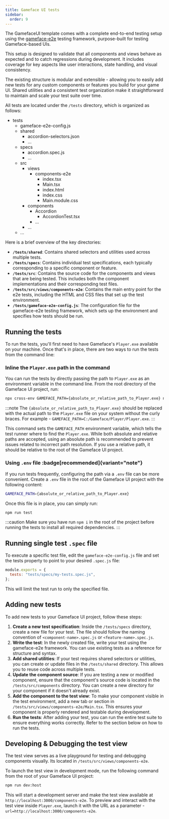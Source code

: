 ---
title: Gameface UI tests
sidebar:
  order: 9
---


The GamefaceUI template comes with a complete end-to-end testing setup using the [gameface-e2e](http://frontend-tools.coherent-labs.com/e2e/getting-started) testing framework, purpose-built for testing Gameface-based UIs.

This setup is designed to validate that all components and views behave as expected and to catch regressions during development. It includes coverage for key aspects like user interactions, state handling, and visual consistency.

The existing structure is modular and extensible - allowing you to easily add new tests for any custom components or features you build for your game UI. Shared utilities and a consistent test organization make it straightforward to maintain and scale your test suite over time.

All tests are located under the `/tests` directory, which is organized as follows:

<FileTree>

- tests
  - gameface-e2e-config.js
  - shared
    - accordion-selectors.json
    - ...
  - specs
    - accordion.spec.js
    - ...
  - src
    - views
      - components-e2e
        - index.tsx
        - Main.tsx
        - index.html
        - index.css
        - Main.module.css
    - components
      - Accordion
        - AccordionTest.tsx
      - ...
    - ...
  - ...

</FileTree>

Here is a brief overview of the key directories:

- **`/tests/shared`**: Contains shared selectors and utilities used across multiple tests.
- **`/tests/specs`**: Contains individual test specifications, each typically corresponding to a specific component or feature.
- **`/tests/src`**: Contains the source code for the components and views that are being tested. This includes both the component implementations and their corresponding test files.
- **`/tests/src/views/components-e2e`**: Contains the main entry point for the e2e tests, including the HTML and CSS files that set up the test environment.
- **`/tests/gameface-e2e-config.js`**: The configuration file for the gameface-e2e testing framework, which sets up the environment and specifies how tests should be run.

## Running the tests

To run the tests, you'll first need to have Gameface's `Player.exe` available on your machine. Once that's in place, there are two ways to run the tests from the command line:

### Inline the `Player.exe` path in the command

You can run the tests by directly passing the path to `Player.exe` as an environment variable in the command line. From the root directory of the Gameface UI project, run:

```bash
npx cross-env GAMEFACE_PATH={absolute_or_relative_path_to_Player.exe} npm run test
```

:::note
The `{absolute_or_relative_path_to_Player.exe}` should be replaced with the actual path to the `Player.exe` file on your system without the curly braces. For example - `GAMEFACE_PATH=C:/Gameface/Player/Player.exe`.
:::

This command sets the `GAMEFACE_PATH` environment variable, which tells the test runner where to find the `Player.exe`. While both absolute and relative paths are accepted, using an absolute path is recommended to prevent issues related to incorrect path resolution. If you use a relative path, it should be relative to the root of the Gameface UI project.

### Using `.env` file :badge[recommended]{variant="note"}

If you run tests frequently, configuring the path via a `.env` file can be more convenient. Create a `.env` file in the root of the Gameface UI project with the following content:

```bash title=".env"
GAMEFACE_PATH={absolute_or_relative_path_to_Player.exe}
```

Once this file is in place, you can simply run:

```bash
npm run test
```

:::caution
Make sure you have run `npm i` in the root of the project before running the tests to install all required dependencies.
:::

## Running single test `.spec` file

To execute a specific test file, edit the `gameface-e2e-config.js` file and set the tests property to point to your desired `.spec.js` file:

```javascript title="tests/gameface-e2e-config.js"
module.exports = {
  tests: "tests/specs/my-tests.spec.js",
};
```

This will limit the test run to only the specified file.

## Adding new tests

To add new tests to your Gameface UI project, follow these steps:

1. **Create a new test specification**: Inside the `/tests/specs` directory, create a new file for your test. The file should follow the naming convention of `<component-name>.spec.js` or `<feature-name>.spec.js`.
2. **Write the test**: In the newly created file, write your test using the gameface-e2e framework. You can use existing tests as a reference for structure and syntax.
3. **Add shared utilities**: If your test requires shared selectors or utilities, you can create or update files in the `/tests/shared` directory. This allows you to reuse code across multiple tests.
4. **Update the component source**: If you are testing a new or modified component, ensure that the component's source code is located in the `/tests/src/components` directory. You can create a new directory for your component if it doesn't already exist.
5. **Add the component to the test view**: To make your component visible in the test environment, add a new tab or section in `/tests/src/views/components-e2e/Main.tsx`. This ensures your component is properly rendered and testable during development.
5. **Run the tests**: After adding your test, you can run the entire test suite to ensure everything works correctly. Refer to the section below on how to run the tests.

## Developing & Debugging the test view

The test view serves as a live playground for testing and debugging components visually. Its located in `/tests/src/views/components-e2e`.

To launch the test view in development mode, run the following command from the root of your Gameface UI project:

```bash
npm run dev:host
```

This will start a development server and make the test view available at `http://localhost:3000/components-e2e`. To preview and interact with the test view inside `Player.exe`, launch it with the URL as a parameter - `url=http://localhost:3000/components-e2e`.
